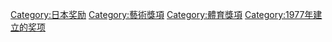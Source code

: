 [[Category:日本奖励|Category:日本奖励]]
[[Category:藝術獎項|Category:藝術獎項]]
[[Category:體育獎項|Category:體育獎項]]
[[Category:1977年建立的奖项|Category:1977年建立的奖项]]